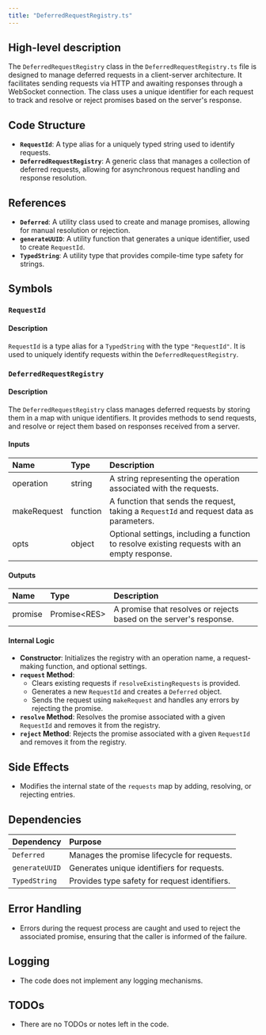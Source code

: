 ```yaml
---
title: "DeferredRequestRegistry.ts"
---
```


## High-level description

The `DeferredRequestRegistry` class in the `DeferredRequestRegistry.ts` file is designed to manage deferred requests in a client-server architecture. It facilitates sending requests via HTTP and awaiting responses through a WebSocket connection. The class uses a unique identifier for each request to track and resolve or reject promises based on the server's response.

## Code Structure

- **`RequestId`**: A type alias for a uniquely typed string used to identify requests.
- **`DeferredRequestRegistry`**: A generic class that manages a collection of deferred requests, allowing for asynchronous request handling and response resolution.

## References

- **`Deferred`**: A utility class used to create and manage promises, allowing for manual resolution or rejection.
- **`generateUUID`**: A utility function that generates a unique identifier, used to create `RequestId`.
- **`TypedString`**: A utility type that provides compile-time type safety for strings.

## Symbols

### `RequestId`
#### Description
`RequestId` is a type alias for a `TypedString` with the type `"RequestId"`. It is used to uniquely identify requests within the `DeferredRequestRegistry`.

### `DeferredRequestRegistry`
#### Description
The `DeferredRequestRegistry` class manages deferred requests by storing them in a map with unique identifiers. It provides methods to send requests, and resolve or reject them based on responses received from a server.

#### Inputs
| Name | Type | Description |
|:-----|:-----|:------------|
| operation | string | A string representing the operation associated with the requests. |
| makeRequest | function | A function that sends the request, taking a `RequestId` and request data as parameters. |
| opts | object | Optional settings, including a function to resolve existing requests with an empty response. |

#### Outputs
| Name | Type | Description |
|:-----|:-----|:------------|
| promise | Promise&lt;RES&gt; | A promise that resolves or rejects based on the server's response. |

#### Internal Logic
- **Constructor**: Initializes the registry with an operation name, a request-making function, and optional settings.
- **`request` Method**: 
  - Clears existing requests if `resolveExistingRequests` is provided.
  - Generates a new `RequestId` and creates a `Deferred` object.
  - Sends the request using `makeRequest` and handles any errors by rejecting the promise.
- **`resolve` Method**: Resolves the promise associated with a given `RequestId` and removes it from the registry.
- **`reject` Method**: Rejects the promise associated with a given `RequestId` and removes it from the registry.

## Side Effects
- Modifies the internal state of the `requests` map by adding, resolving, or rejecting entries.

## Dependencies

| Dependency | Purpose |
|:-----------|:--------|
| `Deferred` | Manages the promise lifecycle for requests. |
| `generateUUID` | Generates unique identifiers for requests. |
| `TypedString` | Provides type safety for request identifiers. |

## Error Handling
- Errors during the request process are caught and used to reject the associated promise, ensuring that the caller is informed of the failure.

## Logging
- The code does not implement any logging mechanisms.

## TODOs
- There are no TODOs or notes left in the code.